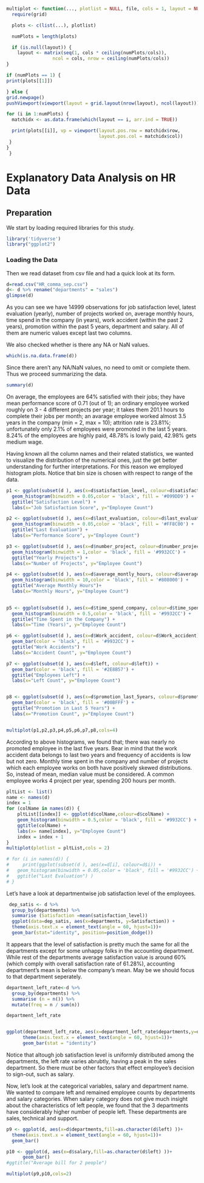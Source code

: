 ```r
multiplot <- function(..., plotlist = NULL, file, cols = 1, layout = NULL) {
  require(grid)

  plots <- c(list(...), plotlist)

  numPlots = length(plots)

  if (is.null(layout)) {
    layout <- matrix(seq(1, cols * ceiling(numPlots/cols)),
                 ncol = cols, nrow = ceiling(numPlots/cols))
}

if (numPlots == 1) {
print(plots[[1]])

} else {
grid.newpage()
pushViewport(viewport(layout = grid.layout(nrow(layout), ncol(layout))))

for (i in 1:numPlots) {
  matchidx <- as.data.frame(which(layout == i, arr.ind = TRUE))

  print(plots[[i]], vp = viewport(layout.pos.row = matchidx$row,
                                  layout.pos.col = matchidx$col))
 }
}
 }
```

# Explanatory Data Analysis on HR Data

## Preparation
We start by loading required libraries for this study. 
```r
library('tidyverse')
library("ggplot2")
```


### Loading the Data
Then we read dataset from csv file and had a quick look at its form. 
```r
d=read.csv("HR_comma_sep.csv")
d<- d %>% rename("departments" = "sales")
glimpse(d)

```
As you can see we have 14999 observations for job satisfaction level, latest evaluation (yearly), number of projects worked on, average monthly hours, time spend in the company (in years), work accident (within the past 2 years), promotion within the past 5 years, department and salary. All of them are numeric values except last two columns.

We also checked whether is there any NA or NaN values.
```r
which(is.na.data.frame(d))
```
Since there aren't any NA/NaN values, no need to omit or complete them. Thus we proceed summarizing the data.


```r
summary(d)
```
On average, the employees are 64% satisfied with their jobs; they have mean performance score of 0.71 (out of 1); an ordinary employee worked roughly on 3 - 4 different projects per year; it takes them 201.1 hours to complete their jobs per month; an avarage employee worked almost 3.5 years in the company (min = 2, max = 10); attrition rate is 23.81%; unfortunately only 2.1% of employees were promoted in the last 5 years. 8.24% of the employees are highly paid, 48.78% is lowly paid, 42.98% gets medium wage.

Having known all the column names and their related statistics, we wanted to visualize the distribution of the numerical ones, just the get better understanding for further interpretations. For this reason we employed histogram plots. Notice that bin size is chosen with respect to range of the data.

```r
p1 <- ggplot(subset(d ), aes(x=d$satisfaction_level, colour=d$satisfaction_level)) +
  geom_histogram(binwidth = 0.05,color = 'black', fill = '#099DD9') +
  ggtitle("Satisfaction Level") +
  labs(x="Job Satisfaction Score", y="Employee Count")

p2 <- ggplot(subset(d ), aes(x=d$last_evaluation, colour=d$last_evaluation)) +
  geom_histogram(binwidth = 0.05,color = 'black', fill = '#FF8C00') +
  ggtitle("Last Evaluation") +
  labs(x="Performance Score", y="Employee Count")

p3 <- ggplot(subset(d ), aes(x=d$number_project, colour=d$number_project)) +
  geom_histogram(binwidth = 1,color = 'black', fill = '#9932CC') +
  ggtitle("Yearly Projects") +
  labs(x="Number of Projects", y="Employee Count")

p4 <- ggplot(subset(d ), aes(x=d$average_montly_hours, colour=d$average_montly_hours)) +
  geom_histogram(binwidth = 10,color = 'black', fill = '#808000') +
  ggtitle("Average Monthly Hours")+
  labs(x="Monthly Hours", y="Employee Count")
  

p5 <- ggplot(subset(d ), aes(x=d$time_spend_company, colour=d$time_spend_company)) +
  geom_histogram(binwidth = 0.5,color = 'black', fill = '#9932CC') +
  ggtitle("Time Spent in the Company") +
  labs(x="Time (Years)", y="Employee Count")

p6 <- ggplot(subset(d ), aes(x=d$Work_accident, colour=d$Work_accident)) +
  geom_bar(color = 'black', fill = '#9932CC') +
  ggtitle("Work Accidents") +
  labs(x="Accident Count", y="Employee Count")

p7 <- ggplot(subset(d ), aes(x=d$left, colour=d$left)) +
  geom_bar(color = 'black', fill = '#2E8B57') +
  ggtitle("Employees Left") +
  labs(x="Left Count", y="Employee Count")


p8 <- ggplot(subset(d ), aes(x=d$promotion_last_5years, colour=d$promotion_last_5years)) +
  geom_bar(color = 'black', fill = '#00BFFF') +
  ggtitle("Promotion in Last 5 Years") +
  labs(x="Promotion Count", y="Employee Count")


multiplot(p1,p2,p3,p4,p5,p6,p7,p8,cols=4)
```

According to above histograms, we found that; there was nearly no promoted employee in the last five years. Bear in mind that the work accident data belongs to last two years and frequency of accidents is low but not zero. Monthly time spent in the company and number of projects which each employee works on both have positively skewed distributions. So, instead of mean, median value must be considered. A common employee works 4 project per year, spending 200 hours per month.

```r
pltList <- list()
name <- names(d)
index = 1
for (colName in names(d)) { 
    pltList[[index]] <- ggplot(d$colName,colour=d$colName) +
    geom_histogram(binwidth = 0.5,color = 'black', fill = '#9932CC') +
    ggtitle(colName) +
    labs(x= name[index], y="Employee Count")
    index = index + 1
}
multiplot(plotlist = pltList,cols = 2)

```

```r
# for (i in names(d)) { 
#     print(ggplot(subset(d ), aes(x=d[i], colour=d$i)) +
#   geom_histogram(binwidth = 0.05,color = 'black', fill = '#9932CC') +
#   ggtitle("Last Evaluation") )
# }
```
Let's have a look at departmentwise job satisfaction level of the employees.

```r
 dep_satis <- d %>%
  group_by(departments) %>%
  summarise (Satisfaction =mean(satisfaction_level))
  ggplot(data=dep_satis, aes(x=departments, y=Satisfaction)) +
  theme(axis.text.x = element_text(angle = 60, hjust=1))+
  geom_bar(stat="identity", position=position_dodge())
```

It appears that the level of satisfaction is pretty much the same for all the departments except for some unhappy folks in the accounting department. While rest of the departments average satisfaction value is around 60% (which comply with overall satisfaction rate of 61.28%), accounting department's mean is below the company's mean. May be we should focus to that department seperately.
```r
department_left_rate<-d %>%
  group_by(departments) %>%
  summarise (n = n()) %>%
  mutate(freq = n / sum(n))

department_left_rate


ggplot(department_left_rate, aes(x=department_left_rate$departments,y=department_left_rate$freq ))+
      theme(axis.text.x = element_text(angle = 60, hjust=1))+
      geom_bar(stat = "identity")

```

Notice that altough job satisfaction level is uniformly distributed among the departments, the left rate varies abrubtly, having a peak in the sales department. So there must be other factors that effect employee's decision to sign-out, such as salary.

Now, let's look at the categorical variables, salary and department name. We wanted to compare left and remained employee counts by departments and salary categories. When salary category does not give much insight about the characteristics of left people, we found that the 3 departments have considerably higher number of people left. These departments are sales, technical and support.
```r

p9 <- ggplot(d, aes(x=d$departments,fill=as.character(d$left) ))+
  theme(axis.text.x = element_text(angle = 60, hjust=1))+
  geom_bar()

p10 <- ggplot(d, aes(x=d$salary,fill=as.character(d$left) ))+
      geom_bar()
#ggtitle("Average bill for 2 people")

multiplot(p9,p10,cols=2)
```

